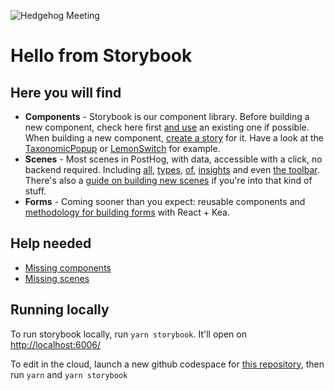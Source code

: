 
<Meta title=" Hello" />

![Hedgehog Meeting](https://d33wubrfki0l68.cloudfront.net/4711ff5796c2d62183754e8d881367b284a2d8b6/9feb4/static/bf1333526d9533f249143d6ac6820acb/b5380/product-people.png)

# Hello from Storybook

## Here you will find

-   **Components** - Storybook is our component library. Before building a new component, check here first
    [and use](/docs/how-to-use-components--page) an existing one if possible.
    When building a new component, [create a story](/docs/how-to-create-stories--page#component-stories) for it.
    Have a look at the [TaxonomicPopup](/docs/filters-taxonomicpopup--taxonomic-string-popup-one-category) or
    [LemonSwitch](/docs/components-lemon-switch--lemon-switch) for example.
-   **Scenes** - Most scenes in PostHog, with data, accessible with a click, no backend required. Including
    [all](/story/scenes-app-insights--trends-line-breakdown), [types](/story/scenes-app-insights--lifecycle),
    [of](/story/scenes-app-insights--trends-pie-breakdown), [insights](/story/scenes-app-insights--funnel-left-to-right-breakdown)
    and even [the toolbar](/story/scenes-other-toolbar--authenticated). There's also a [guide on building new scenes](/docs/how-to-build-a-scene--page)
    if you're into that kind of stuff.
-   **Forms** - Coming sooner than you expect: reusable components and [methodology for building forms](/docs/how-to-build-a-form--page) with React + Kea.

## Help needed

-   [Missing components](/docs/missing-components--page)
-   [Missing scenes](/docs/missing-scenes--page)

## Running locally

To run storybook locally, run `yarn storybook`. It'll open on [http://localhost:6006/](http://localhost:6006/)

To edit in the cloud, launch a new github codespace for [this repository](https://github.com/posthog/posthog), then run `yarn` and `yarn storybook`